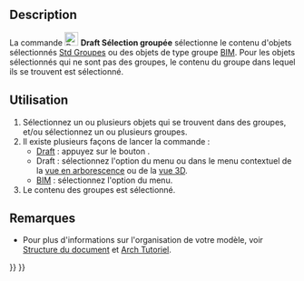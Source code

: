 <languages/>

<div class="mw-translate-fuzzy">
{{Docnav/fr
|[[Draft_AddToGroup/fr|Déplacer vers un groupe]]
|[[Draft_AddConstruction/fr|Ajouter au groupe de construction]]
|[[Draft_Workbench/fr|Atelier Draft]]
|IconL=Draft_AddToGroup.svg
|IconR=Draft_AddConstruction.svg
|IconC=Workbench_Draft.svg
}}
</div>

{{GuiCommand/fr
|Name=Draft SelectGroup
|Name/fr=Draft Sélection groupée
|MenuLocation=Draft/BIM : Utilitaires → Sélectionner un groupe
|Workbenches=[[Draft_Workbench/fr|Draft]], [[BIM_Workbench/fr|BIM]]
|SeeAlso=[[Std_Group/fr|Std Groupe]], [[Draft_AddToGroup/fr|Draft Ajouter au groupe]], [[Draft_AddConstruction/fr|Draft Ajouter au groupe de construction]], [[Draft_AutoGroup/fr|Draft Groupement automatique]]
}}

==Description== 

La commande [[Image:Draft_SelectGroup.svg|24px]] '''Draft Sélection groupée''' sélectionne le contenu d'objets sélectionnés [[Std_Group/fr|Std Groupes]] ou des objets de type groupe [[BIM_Workbench/fr|BIM]]. Pour les objets sélectionnés qui ne sont pas des groupes, le contenu du groupe dans lequel ils se trouvent est sélectionné.

<span id="Usage"></span>
==Utilisation== 

# Sélectionnez un ou plusieurs objets qui se trouvent dans des groupes, et/ou sélectionnez un ou plusieurs groupes.
# Il existe plusieurs façons de lancer la commande :
#* [[Draft_Workbench/fr|Draft]] : appuyez sur le bouton {{Button|[[Image:Draft_SelectGroup.svg|16px]] [[Draft_SelectGroup/fr|Sélectionner un groupe]]}}.
#* Draft : sélectionnez l'option {{MenuCommand|Utilitaires → [[Image:Draft_SelectGroup.svg|16px]] Sélectionner un groupe}} du menu ou dans le menu contextuel de la [[Tree_view/fr|vue en arborescence]] ou de la [[3D_view/fr|vue 3D]].
#* [[BIM_Workbench/fr|BIM]] : sélectionnez l'option {{MenuCommand|Utilitaires → [[Image:Draft_SelectGroup.svg|16px]] Sélectionner un groupe}} du menu.
# Le contenu des groupes est sélectionné.

<span id="Notes"></span>
==Remarques==

* Pour plus d'informations sur l'organisation de votre modèle, voir [[Document_structure/fr|Structure du document]] et [[Arch_tutorial/fr#Organiser_votre_mod.C3.A8le|Arch Tutoriel]].


<div class="mw-translate-fuzzy">
{{Docnav/fr
|[[Draft_AddToGroup/fr|Déplacer vers un groupe]]
|[[Draft_AddConstruction/fr|Ajouter au groupe de construction]]
|[[Draft_Workbench/fr|Atelier Draft]]
|IconL=Draft_AddToGroup.svg
|IconR=Draft_AddConstruction.svg
|IconC=Workbench_Draft.svg
}}
</div>

{{Draft Tools navi{{#translation:}}}}
{{Userdocnavi{{#translation:}}}}